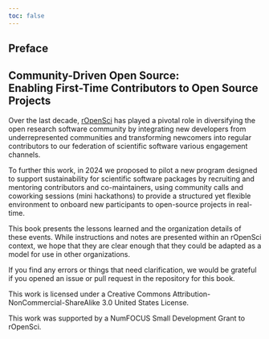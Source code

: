 ```yaml
---
toc: false
---
```


::: {.hidden} 
# Preface
:::

## **Community-Driven Open Source:<br>Enabling First-Time Contributors to Open Source Projects** {-}

Over the last decade, [rOpenSci](https://ropensci.org) has played a pivotal role in diversifying the open research software community by integrating new developers from underrepresented communities and transforming newcomers into regular contributors to our federation of scientific software various engagement channels.

To further this work, in 2024 we proposed to pilot a new program designed to support sustainability for scientific software packages by recruiting and mentoring contributors and co-maintainers, using community calls and coworking sessions (mini hackathons) to provide a structured yet flexible environment to onboard new participants to open-source projects in real-time.

This book presents the lessons learned and the organization details of these events.
While instructions and notes are presented within an rOpenSci context, we hope that they are clear enough 
that they could be adapted as a model for use in other organizations.

If you find any errors or things that need clarification, we would be grateful if you opened an issue or pull request in the repository for this book.

This work is licensed under a Creative Commons Attribution-NonCommercial-ShareAlike 3.0 United States License.

This work was supported by a NumFOCUS Small Development Grant to rOpenSci.

